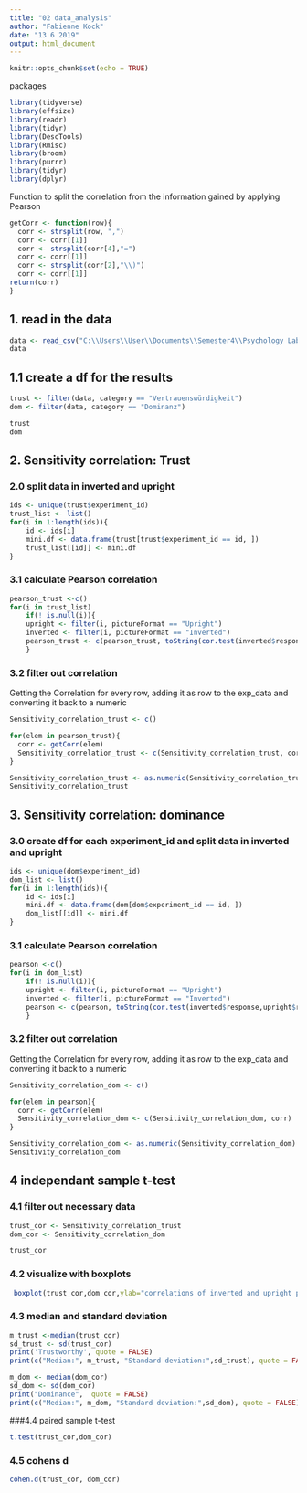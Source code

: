 ```yaml
---
title: "02 data_analysis"
author: "Fabienne Kock"
date: "13 6 2019"
output: html_document
---
```


```r
knitr::opts_chunk$set(echo = TRUE)
```


packages
```r
library(tidyverse)
library(effsize)
library(readr)
library(tidyr)
library(DescTools)
library(Rmisc)
library(broom)
library(purrr)
library(tidyr)
library(dplyr)
```
Function to split the correlation from the information gained by applying Pearson
```r
getCorr <- function(row){
  corr <- strsplit(row, ",")
  corr <- corr[[1]]
  corr <- strsplit(corr[4],"=")
  corr <- corr[[1]]
  corr <- strsplit(corr[2],"\\)")
  corr <- corr[[1]]
return(corr)
}
```

## 1. read in the data
```r
data <- read_csv("C:\\Users\\User\\Documents\\Semester4\\Psychology Lab\\XPLabFinal\\data\\01 pilot\\S1_data_clean.csv")
data
```
## 1.1 create a df for the results
```r
trust <- filter(data, category == "Vertrauenswürdigkeit")
dom <- filter(data, category == "Dominanz")

trust
dom
```


## 2. Sensitivity correlation: Trust

### 2.0 split data in inverted and upright
```r
ids <- unique(trust$experiment_id)
trust_list <- list()
for(i in 1:length(ids)){
    id <- ids[i]
    mini.df <- data.frame(trust[trust$experiment_id == id, ])
    trust_list[[id]] <- mini.df
}
```


### 3.1 calculate Pearson correlation

```r
pearson_trust <-c()
for(i in trust_list)
    if(! is.null(i)){
    upright <- filter(i, pictureFormat == "Upright")
    inverted <- filter(i, pictureFormat == "Inverted")
    pearson_trust <- c(pearson_trust, toString(cor.test(inverted$response,upright$response,method = "pearson")))
    }
```

### 3.2 filter out correlation

Getting the Correlation for every row, adding it as row to the exp_data and converting it back to a numeric
```r
Sensitivity_correlation_trust <- c()

for(elem in pearson_trust){
  corr <- getCorr(elem)
  Sensitivity_correlation_trust <- c(Sensitivity_correlation_trust, corr)
}
```
```r
Sensitivity_correlation_trust <- as.numeric(Sensitivity_correlation_trust)
Sensitivity_correlation_trust
```


## 3. Sensitivity correlation: dominance

### 3.0 create df for each experiment_id and split data in inverted and upright


```r
ids <- unique(dom$experiment_id)
dom_list <- list()
for(i in 1:length(ids)){
    id <- ids[i]
    mini.df <- data.frame(dom[dom$experiment_id == id, ])
    dom_list[[id]] <- mini.df
}
```


### 3.1 calculate Pearson correlation

```r
pearson <-c()
for(i in dom_list)
    if(! is.null(i)){
    upright <- filter(i, pictureFormat == "Upright")
    inverted <- filter(i, pictureFormat == "Inverted")
    pearson <- c(pearson, toString(cor.test(inverted$response,upright$response,method = "pearson")))
    }
```

### 3.2 filter out correlation

Getting the Correlation for every row, adding it as row to the exp_data and converting it back to a numeric
```r
Sensitivity_correlation_dom <- c()

for(elem in pearson){
  corr <- getCorr(elem)
  Sensitivity_correlation_dom <- c(Sensitivity_correlation_dom, corr)
}
```
```r
Sensitivity_correlation_dom <- as.numeric(Sensitivity_correlation_dom)
Sensitivity_correlation_dom
```


## 4 independant sample t-test
### 4.1 filter out necessary data
```r
trust_cor <- Sensitivity_correlation_trust
dom_cor <- Sensitivity_correlation_dom
```
```r
trust_cor
```

### 4.2 visualize with boxplots
```r
 boxplot(trust_cor,dom_cor,ylab="correlations of inverted and upright pictures",names=c("trustworthy","dominant"), col=c("tomato","cyan"),boxwex=0.5,  whisklty = 1) 

```
### 4.3 median and standard deviation
```r
m_trust <-median(trust_cor)
sd_trust <- sd(trust_cor)
print('Trustworthy', quote = FALSE)
print(c("Median:", m_trust, "Standard deviation:",sd_trust), quote = FALSE)

m_dom <- median(dom_cor)
sd_dom <- sd(dom_cor)
print("Dominance",  quote = FALSE)
print(c("Median:", m_dom, "Standard deviation:",sd_dom), quote = FALSE)


```

###4.4 paired sample t-test
```r
t.test(trust_cor,dom_cor)

```

### 4.5 cohens d
```r
cohen.d(trust_cor, dom_cor)
```

